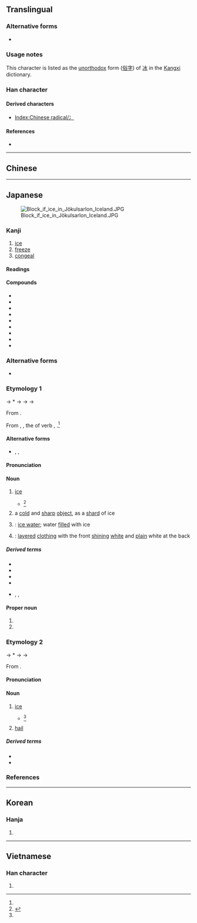 {{also|冰|永}}
{{character info/new}}
==Translingual==
{{stroke order|strokes=5}}

===Alternative forms===
* {{l|mul|冫}} {{qualifier|when used as a left Chinese radical}}

===Usage notes===
This character is listed as the [[unorthodox]] form ([[俗字]]) of [[冰]] in the [[Kangxi]] dictionary.

===Han character===
{{Han char|rn=85|rad=水|as=01|sn=5|four=32230|canj=IE|ids=⿻水丶}}

====Derived characters====
* [[Index:Chinese radical/冫]]

====References====
* {{Han ref|kx=0603.030|dkj=17087|dj=0996.030|hdz=31546.040|uh=6C37|ud=27703}}

----

==Chinese==
{{zh-see|冰|v}}

----

==Japanese==
[[Image:Block if ice in Jökulsarlon Iceland.JPG|thumb|right]]

===Kanji===
{{ja-kanji|grade=3|rs=水01}}

# [[ice]]
# [[freeze]]
# [[congeal]]

====Readings====
{{rfv-pronunciation|ja}}
{{ja-readings
|goon=ひょう<ひよう
|kanon=ひょう<ひよう
|toon=ひん
|soon=びん
|kun=こお-り<こほ-り, こおり-<こほり-, こお-る<こほ-る, ひ-
|nanori=きよ, すい
}}

====Compounds====
{{der-top}}
* {{ja-r|薄%氷|はく%ひょう|[[thin]] ice}}
* {{ja-r|氷%海|ひょう%かい|icy waters}}
* {{ja-r|氷%河|ひょう%が|[[glacier]]}}
* {{ja-r|氷%山|ひょう%ざん|[[iceberg]]}}
* {{ja-r|氷%雪|ひょう%せつ|ice and [[snow]]}}
* {{ja-r|氷%柱|ひょう%ちゅう|[[icicle]]}}
* {{ja-r|氷%点|ひょう%てん|[[freezing point]]}}
* {{ja-r|流%氷|りゅう%ひょう|[[drift ice]]}}
* {{ja-r|氷柱|つらら|[[icicle]]}}
{{der-bottom}}
<!-- You can [http://web.mit.edu/jpnet/ji/data/sound/koori.au hear] it pronunced. ''(need *.au file player)''-->

===Alternative forms===
{{ja-kanjitab|こおり|yomi=k}}
* {{ja-l|冰}}

===Etymology 1===
{{IPAfont|⟨ko<sub>2</sub>pori⟩}} → *{{IPAchar|/kəpori/}} → {{IPAchar|/kofori/}} → {{IPAchar|/kowori/}} → {{IPAchar|/koːri/}}

From {{inh|ja|ojp|sort=こおり|-}}.

From {{ja-l|凍り}}, {{m|ja|氷り|tr=kōri||[[freezing]]}}, the {{m|ja|連用形|tr=ren'yōkei||stem or continuative form}} of verb {{ja-l|凍る}}, {{m|ja|氷る|tr=kōru||to [[freeze]]}}.<ref name="DJR"/>

====Alternative forms====
* {{ja-l|氷り}}, {{ja-l|凍り}}, {{ja-l|凍}}

====Pronunciation====
{{ja-pron|y=k|こおり|acc=0|acc_ref=DJR}}

====Noun====
{{ja-noun|こおり|hhira=こほり}}

# [[ice]] {{gl|[[freeze|frozen]] [[water]]}}
#* {{RQ:Wamyō Ruijushō|1|46}}<ref name="WMS">{{R:Wamyō Ruijushō}}</ref>
#*: {{lang|ja|'''氷''' [...] 和名比、一云'''古保利'''}}
#: {{synonyms|ja|アイス|tr=aisu}}
# a [[cold]] and [[sharp]] [[object]], as a [[shard]] of ice
# {{short for|lang=ja|氷水|tr=kōrimizu|nodot=1}}: [[ice water]]; water [[fill]]ed with ice
# {{short for|lang=ja|氷襲|tr=kōrigasane|nodot=1}}: [[layer]]ed [[clothing]] with the front [[shining]] [[white]] and [[plain]] white at the back

=====Derived terms=====
{{der-top}}
* {{ja-r|氷%襲|こおり%がさね}}
* {{ja-r|氷%水|こおり%みず}}
* {{ja-r|氷%屋|こおり%や|ice shop}}
* {{ja-r|薄%氷|うす%ごおり|thin ice}}
* {{ja-r|かき氷|かきごおり|rom=-}}, {{ja-r|欠%氷|かき%ごおり|rom=-}}, {{ja-r|欠き氷|かきごおり}}
{{der-bottom}}

====Proper noun====
{{ja-pos|proper|こおり|hhira=こほり}}

# {{given name|female|lang=ja|A=a|nodot=1|sort=こおり}}
# {{surname|lang=ja|A=a|nodot=1|sort=こおり}}

===Etymology 2===
{{ja-kanjitab|ひ|yomi=k}}
{{IPAfont|⟨pi<sub>1</sub>⟩}} → *{{IPAchar|/pʲi/}} → {{IPAchar|/fi/}} → {{IPAchar|/hi/}}

From {{inh|ja|ojp|-}}.

====Pronunciation====
{{ja-pron|ひ|y=k}}

====Noun====
{{ja-noun|ひ}}

# [[ice]] {{gl|[[freeze|frozen]] [[water]]}}
#* {{RQ:Wamyō Ruijushō|1|46}}<ref name="WMS"/>
#*: {{lang|ja|'''氷''' [...] 和名'''比'''、一云古保利}}
#: {{synonyms|ja|アイス|tr=aisu}}
# [[hail]] {{gl|[[precipitate]]d ice}}
#: {{synonyms|ja|雹|tr=hyō}}

=====Derived terms=====
* {{ja-r|氷%雨|ひ%さめ|frozen rain}}
* {{ja-r|氷%室|ひ%むろ|ice house}}

===References===
<references/>

{{ja-kref
|ku=4125
|shift=9558
|jis=4939
|euc=C9B9
|skip=1-2-3
|freq=1450
|nelson=131
|newnelson=3032
|halpern=39
|kld=24
|heisig=131
|tuttle=3a1.2
}}

{{cln|ja|words with multiple readings}}
{{cln|ja|basic words|sort=こおり}}

----

==Korean==

===Hanja===
{{ko-hanja|hangeul=빙|eumhun=|rv=bing|mr=ping|y=ping}}

# {{defn|lang=ko|sort=水01}}

----

==Vietnamese==

===Han character===
{{vi-hantu|[[băng]]|rs=水01}}

# {{defn|lang=vi}}